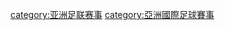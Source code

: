 {{Catnav|頁面分類|地理|大洲|亚洲|亞洲體育}}
{{Catnav|頁面分類|人类社会|文化|体育|亞洲體育}}
{{Catnav|頁面分類|...|文化|体育|亞洲體育}}

[[category:亚洲足联赛事|category:亚洲足联赛事]]
[[category:亞洲國際足球賽事‎|category:亞洲國際足球賽事‎]]